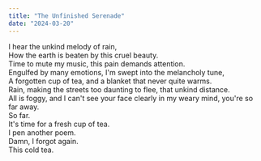 ```yaml
---
title: "The Unfinished Serenade"
date: "2024-03-20"
---
```


I hear the unkind melody of rain,  
How the earth is beaten by this cruel beauty.  
Time to mute my music, this pain demands attention.  
Engulfed by many emotions, I'm swept into the melancholy tune,  
A forgotten cup of tea, and a blanket that never quite warms.  
Rain, making the streets too daunting to flee, that unkind distance.  
All is foggy, and I can't see your face clearly in my weary mind, you're so far away.  
So far.  
It's time for a fresh cup of tea.  
I pen another poem.  
Damn, I forgot again.  
This cold tea. 